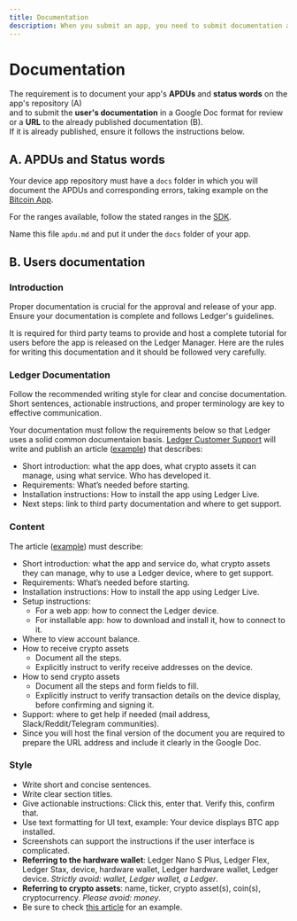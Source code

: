 ```yaml
---
title: Documentation
description: When you submit an app, you need to submit documentation about your app's APDUs and status words and to submit the user's documentation.
---
```



# Documentation

The requirement is to document your app's **APDUs** and **status words** on the app's repository (A)  
and to submit the **user's documentation** in a Google Doc format for review or a **URL** to the already published documentation (B).  
If it is already published, ensure it follows the instructions below.

## A. APDUs and Status words

Your device app repository must have a `docs` folder in which you will document the APDUs and corresponding errors, taking example on the [Bitcoin App](https://github.com/LedgerHQ/app-bitcoin-new/blob/develop/doc/bitcoin.md).

For the ranges available, follow the stated ranges in the [SDK](https://github.com/LedgerHQ/ledger-secure-sdk/blob/master/include/errors.h).

Name this file `apdu.md` and put it under the `docs` folder of your app. 


## B. Users documentation

### Introduction

<Callout type="warning" emoji="⚠️">
   Proper documentation is crucial for the approval and release of your app. Ensure your documentation is complete and follows Ledger's guidelines.
</Callout>

It is required for third party teams to provide and host a complete tutorial for users before the app is released on the Ledger Manager. Here are the rules for writing this documentation and it should be followed very carefully.


### Ledger Documentation

<Callout type="info" emoji="ℹ️">
   Follow the recommended writing style for clear and concise documentation. Short sentences, actionable instructions, and proper terminology are key to effective communication.
</Callout>

Your documentation must follow the requirements below  so that Ledger uses a solid common documentaion basis.
[Ledger Customer Support](https://support.ledgerwallet.com/hc/en-us) will write and publish an article ([example](https://support.ledgerwallet.com/hc/en-us/articles/360007583514-Ontology-ONT-)) that describes:
- Short introduction: what the app does, what crypto assets it can manage, using what service. Who has developed it. 
- Requirements: What’s needed before starting.
- Installation instructions: How to install the app using Ledger Live.
- Next steps: link to third party documentation and where to get support.


### Content

The article ([example](https://blog.cyberrepublic.org/2020/06/15/how-to-use-your-ledger-device-with-the-elastos-light-wallet/)) must describe:
- Short introduction: what the app and service do, what crypto assets they can manage, why to use a Ledger device, where to get support.
- Requirements: What’s needed before starting.
- Installation instructions: How to install the app using Ledger Live.
- Setup instructions:
    - For a web app: how to connect the Ledger device.
    - For installable app: how to download and install it, how to connect to it.
- Where to view account balance.
- How to receive crypto assets
    - Document all the steps.
    - Explicitly instruct to verify receive addresses on the device.
- How to send crypto assets
    - Document all the steps and form fields to fill.
    - Explicitly instruct to verify transaction details on the device display, before confirming and signing it.
- Support: where to get help if needed (mail address, Slack/Reddit/Telegram communities). 
- Since you will host the final version of the document you are required to prepare the URL address and include it clearly in the Google Doc.

### Style

- Write short and concise sentences.
- Write clear section titles.
- Give actionable instructions: Click this, enter that. Verify this, confirm that.
- Use text formatting for UI text, example: Your device displays BTC app installed.
- Screenshots can support the instructions if the user interface is complicated.
- **Referring to the hardware wallet**: Ledger Nano S Plus, Ledger Flex, Ledger Stax, device, hardware wallet, Ledger hardware wallet, Ledger device.
<i>Strictly avoid: wallet, Ledger wallet, a Ledger</i>.
- **Referring to crypto assets**: name, ticker, crypto asset(s), coin(s), cryptocurrency.
<i>Please avoid: money</i>.
- Be sure to check [this article](https://blog.cyberrepublic.org/2020/06/15/how-to-use-your-ledger-device-with-the-elastos-light-wallet/) for an example.


